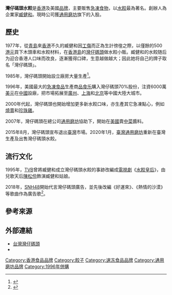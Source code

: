 {{refimprove|time=2017-07-16}}

{{otheruses|subject=香港的食物品牌|other=位於香港灣仔的碼頭|灣仔碼頭}}
{{Infobox Company 
|company_name = 灣仔碼頭水餃<br>Wan Chai Ferry Peking Dumpling
|company_logo = [[File:WanChai_Ferry_Logo.gif|200px]]
|company_type = 
|market_information = 
|company_slogan = 
|foundation = 1977年
|location = 
|zip_code = 
|telephone_no = 
|founder = [[臧健和|臧健和]]姑娘
|industry = 
|products = [[水餃|水餃]]及湯丸
|capital = 
|revenue = 
|operating_income = 
|net_income = 
|profit = 
|area_served = 
|num_employees = 
|accounting_period = 
|parent = [[通用磨坊|通用磨坊]]
|subsid = 
|homepage = [https://www.wanchaiferry.com.tw/ www.wanchaiferry.com.tw]
|footnotes = 
|width = 
|successor = 
}}

'''灣仔碼頭水餃'''是[[香港|香港]]及美國[[品牌|品牌]]，主要販售[[急凍食品|急凍食物]]，以[[水餃|水餃]]最為著名。創辦人為企業家[[臧健和|臧健和]]。現時公司獲[[通用磨坊|通用磨坊]]旗下的{{link-en|品食乐|Pillsbury Company}}入股。

==歷史==
1977年，從[[青島|青島]]來[[香港|香港]]不久的臧健和因[[工傷|工傷]]而正為生計徬徨之際，以僅餘的500[[港元|港元]]買下木頭車和水餃材料，在[[香港島|香港島]]的[[灣仔碼頭|灣仔碼頭]]做水餃小販。臧健和的水餃随后为迎合香港人口味而改良，逐漸獲得口碑，生意越做越大；因此她将自己的牌子取名「灣仔碼頭」。

1985年，灣仔碼頭開始設立廠房大量生產<ref name="bio">{{cite news|title=灣仔碼頭「水餃皇后」臧健和逝世　曾日做20小時糖尿病纏身40年|url=https://topick.hket.com/article/2269191|publisher=香港经济日报|date=2019-02-11|accessdate=2019-02-11|archive-date=2019-02-12|archive-url=https://web.archive.org/web/20190212070540/https://topick.hket.com/article/2269191|dead-url=no}}</ref>。

1996年，美國最大的[[急凍食品|急凍食品]]生產商[[品食乐|品食乐]]購入灣仔碼頭70%股份，注資6000萬[[美元|美元]]在[[中華人民共和國|中國]]設廠，把市場拓展至[[廣州|廣州]]、[[上海|上海]]和[[北京|北京]]等中國大陸大城市。

2000年代起，灣仔碼頭也開始增加更多新水餃口味，亦生產其它急凍點心，例如[[燒賣|燒賣]]和[[珍珠雞_(點心)|珍珠雞]]。

2007年，灣仔碼頭在總公司[[通用磨坊|通用磨坊]]協助下，開始在[[美國|美國]]賣[[中菜|中菜]]醬料。

2015年8月，灣仔碼頭宣布退出[[臺灣|臺灣]]市場。2020年1月，[[臺灣通用磨坊|臺灣通用磨坊]]重新在臺灣生產及出售灣仔碼頭水餃。

==流行文化==
1995年，[[電視廣播有限公司|TVB]]曾將臧健和成立灣仔碼頭水餃的事跡改編成[[電視劇|電視劇]]《[[水餃皇后|水餃皇后]]》，由兒歌天后[[陳松伶|陳松伶]]飾演臧健和姑娘。

2018年，[[SNH48|SNH48]]開始代言灣仔碼頭廣告，並先後改編《好運來》、《熱情的沙漠》等歌曲作為廣告歌<ref>{{cite web|url=http://k.sina.com.cn/article_6507443470_183dfb50e00100h5yo.html?from=food|title=谁说国货不潮？我已经排着队，拿着饺子的号码牌|publisher=新浪看点|date=2019-01-26|accessdate=2019-02-12|archive-date=2019-02-12|archive-url=https://web.archive.org/web/20190212131234/http://k.sina.com.cn/article_6507443470_183dfb50e00100h5yo.html?from=food|dead-url=no}}</ref>。

==參考來源==
{{reflist}}

==外部連結==
*[https://www.wanchaiferry.com.tw/ 台灣灣仔碼頭] {{Wayback|url=https://www.wanchaiferry.com.tw/ |date=20210128024203 }}
*{{facebook|WanchaiFerry.Taiwan|台灣灣仔碼頭}}

[[Category:香港食品品牌|Category:香港食品品牌]]
[[Category:餃子|Category:餃子]]
{{速冻食品}}
[[Category:速冻食品品牌|Category:速冻食品品牌]]
{{通用磨坊}}
[[Category:通用磨坊品牌|Category:通用磨坊品牌]]
[[Category:1996年併購|Category:1996年併購]]